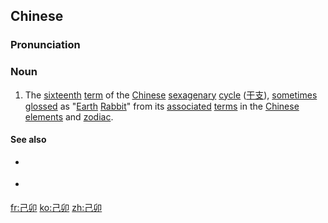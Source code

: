 ==Chinese==
{{zh-forms|{{nowrap|6th [[heavenly stem]]}}<br>([[loom]] [[thread]])|{{nowrap|4th [[earthly branch]]}}<br>([[lush]])}}
{{wikipedia|Chinese sexagenary cycle}}
{{wikipedia|Rabbit (zodiac)|Rabbit in the Chinese zodiac}}

===Pronunciation===
{{zh-pron
|m=jǐmǎo
|c=gei2 maau5
|mn=qz,xm,zz:kí-báu
|cat=n
}}

===Noun===
{{zh-noun}}

# The [[sixteenth]] [[term]] of the [[Chinese]] [[sexagenary]] [[cycle]] ([[干支]]), [[sometimes]] [[gloss]]ed as "[[earth|Earth]] [[rabbit|Rabbit]]" from its [[associate]]d [[term]]s in the [[Chinese]] [[element]]s and [[zodiac]].

====See also====
* {{sense|preceding term}} {{zh-l|戊寅}}
* {{sense|next term}} {{zh-l|庚辰}}

[[fr:己卯]]
[[ko:己卯]]
[[zh:己卯]]